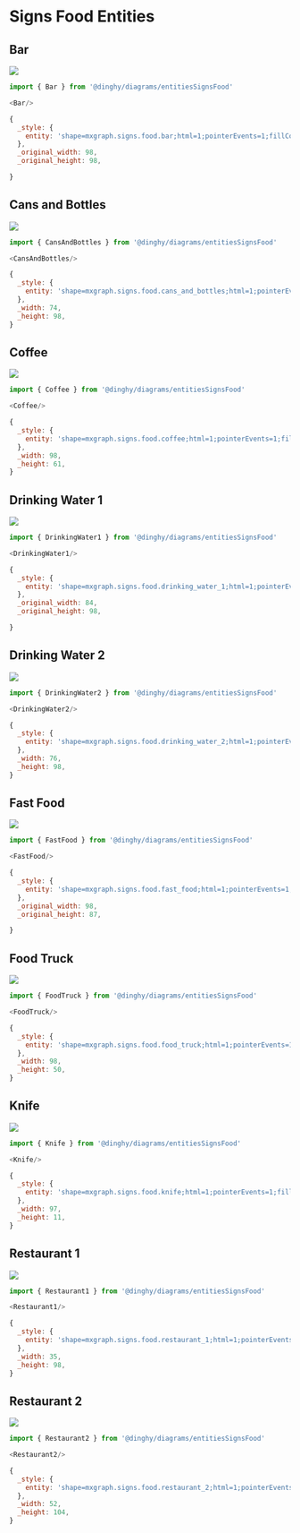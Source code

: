 
# Signs Food Entities


## Bar

<Tabs>
  <TabItem value="Preview">

![](./bar.png#drawio)

  </TabItem>
  <TabItem value="Usage">
    
```js
import { Bar } from '@dinghy/diagrams/entitiesSignsFood'

<Bar/>
```

  </TabItem>
  <TabItem value="Definition">
    
```js
{
  _style: {
    entity: 'shape=mxgraph.signs.food.bar;html=1;pointerEvents=1;fillColor=#000000;strokeColor=none;verticalLabelPosition=bottom;verticalAlign=top;align=center;sketch=0;',
  },
  _original_width: 98,
  _original_height: 98,

}
```

  </TabItem>
</Tabs>


## Cans and Bottles

<Tabs>
  <TabItem value="Preview">

![](./cans-and-bottles.png#drawio)

  </TabItem>
  <TabItem value="Usage">
    
```js
import { CansAndBottles } from '@dinghy/diagrams/entitiesSignsFood'

<CansAndBottles/>
```

  </TabItem>
  <TabItem value="Definition">
    
```js
{
  _style: {
    entity: 'shape=mxgraph.signs.food.cans_and_bottles;html=1;pointerEvents=1;fillColor=#000000;strokeColor=none;verticalLabelPosition=bottom;verticalAlign=top;align=center;sketch=0;',
  },
  _width: 74,
  _height: 98,
}
```

  </TabItem>
</Tabs>


## Coffee

<Tabs>
  <TabItem value="Preview">

![](./coffee.png#drawio)

  </TabItem>
  <TabItem value="Usage">
    
```js
import { Coffee } from '@dinghy/diagrams/entitiesSignsFood'

<Coffee/>
```

  </TabItem>
  <TabItem value="Definition">
    
```js
{
  _style: {
    entity: 'shape=mxgraph.signs.food.coffee;html=1;pointerEvents=1;fillColor=#000000;strokeColor=none;verticalLabelPosition=bottom;verticalAlign=top;align=center;sketch=0;',
  },
  _width: 98,
  _height: 61,
}
```

  </TabItem>
</Tabs>


## Drinking Water 1

<Tabs>
  <TabItem value="Preview">

![](./drinking-water-1.png#drawio)

  </TabItem>
  <TabItem value="Usage">
    
```js
import { DrinkingWater1 } from '@dinghy/diagrams/entitiesSignsFood'

<DrinkingWater1/>
```

  </TabItem>
  <TabItem value="Definition">
    
```js
{
  _style: {
    entity: 'shape=mxgraph.signs.food.drinking_water_1;html=1;pointerEvents=1;fillColor=#000000;strokeColor=none;verticalLabelPosition=bottom;verticalAlign=top;align=center;sketch=0;',
  },
  _original_width: 84,
  _original_height: 98,

}
```

  </TabItem>
</Tabs>


## Drinking Water 2

<Tabs>
  <TabItem value="Preview">

![](./drinking-water-2.png#drawio)

  </TabItem>
  <TabItem value="Usage">
    
```js
import { DrinkingWater2 } from '@dinghy/diagrams/entitiesSignsFood'

<DrinkingWater2/>
```

  </TabItem>
  <TabItem value="Definition">
    
```js
{
  _style: {
    entity: 'shape=mxgraph.signs.food.drinking_water_2;html=1;pointerEvents=1;fillColor=#000000;strokeColor=none;verticalLabelPosition=bottom;verticalAlign=top;align=center;sketch=0;',
  },
  _width: 76,
  _height: 98,
}
```

  </TabItem>
</Tabs>


## Fast Food

<Tabs>
  <TabItem value="Preview">

![](./fast-food.png#drawio)

  </TabItem>
  <TabItem value="Usage">
    
```js
import { FastFood } from '@dinghy/diagrams/entitiesSignsFood'

<FastFood/>
```

  </TabItem>
  <TabItem value="Definition">
    
```js
{
  _style: {
    entity: 'shape=mxgraph.signs.food.fast_food;html=1;pointerEvents=1;fillColor=#000000;strokeColor=none;verticalLabelPosition=bottom;verticalAlign=top;align=center;sketch=0;',
  },
  _original_width: 98,
  _original_height: 87,

}
```

  </TabItem>
</Tabs>


## Food Truck

<Tabs>
  <TabItem value="Preview">

![](./food-truck.png#drawio)

  </TabItem>
  <TabItem value="Usage">
    
```js
import { FoodTruck } from '@dinghy/diagrams/entitiesSignsFood'

<FoodTruck/>
```

  </TabItem>
  <TabItem value="Definition">
    
```js
{
  _style: {
    entity: 'shape=mxgraph.signs.food.food_truck;html=1;pointerEvents=1;fillColor=#000000;strokeColor=none;verticalLabelPosition=bottom;verticalAlign=top;align=center;sketch=0;',
  },
  _width: 98,
  _height: 50,
}
```

  </TabItem>
</Tabs>


## Knife

<Tabs>
  <TabItem value="Preview">

![](./knife.png#drawio)

  </TabItem>
  <TabItem value="Usage">
    
```js
import { Knife } from '@dinghy/diagrams/entitiesSignsFood'

<Knife/>
```

  </TabItem>
  <TabItem value="Definition">
    
```js
{
  _style: {
    entity: 'shape=mxgraph.signs.food.knife;html=1;pointerEvents=1;fillColor=#000000;strokeColor=none;verticalLabelPosition=bottom;verticalAlign=top;align=center;sketch=0;',
  },
  _width: 97,
  _height: 11,
}
```

  </TabItem>
</Tabs>


## Restaurant 1

<Tabs>
  <TabItem value="Preview">

![](./restaurant-1.png#drawio)

  </TabItem>
  <TabItem value="Usage">
    
```js
import { Restaurant1 } from '@dinghy/diagrams/entitiesSignsFood'

<Restaurant1/>
```

  </TabItem>
  <TabItem value="Definition">
    
```js
{
  _style: {
    entity: 'shape=mxgraph.signs.food.restaurant_1;html=1;pointerEvents=1;fillColor=#000000;strokeColor=none;verticalLabelPosition=bottom;verticalAlign=top;align=center;sketch=0;',
  },
  _width: 35,
  _height: 98,
}
```

  </TabItem>
</Tabs>


## Restaurant 2

<Tabs>
  <TabItem value="Preview">

![](./restaurant-2.png#drawio)

  </TabItem>
  <TabItem value="Usage">
    
```js
import { Restaurant2 } from '@dinghy/diagrams/entitiesSignsFood'

<Restaurant2/>
```

  </TabItem>
  <TabItem value="Definition">
    
```js
{
  _style: {
    entity: 'shape=mxgraph.signs.food.restaurant_2;html=1;pointerEvents=1;fillColor=#000000;strokeColor=none;verticalLabelPosition=bottom;verticalAlign=top;align=center;sketch=0;',
  },
  _width: 52,
  _height: 104,
}
```

  </TabItem>
</Tabs>

